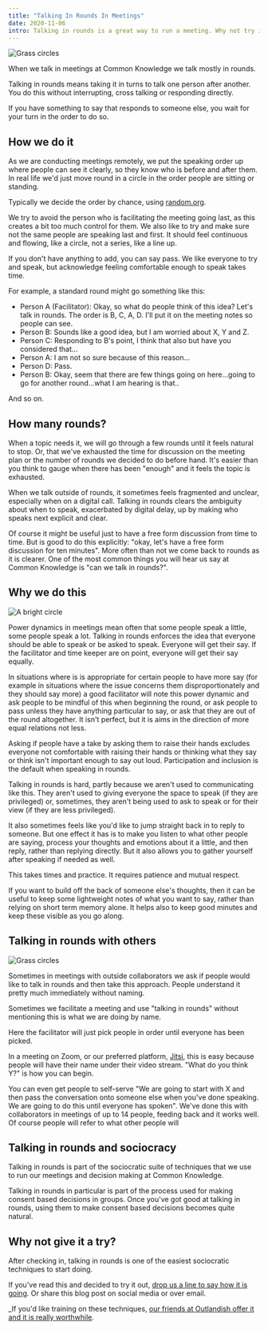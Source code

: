 ```yaml
---
title: "Talking In Rounds In Meetings"
date: 2020-11-06
intro: Talking in rounds is a great way to run a meeting. Why not try it?
---
```


![Grass circles](../../assets/rounds.jpg)

When we talk in meetings at Common Knowledge we talk mostly in rounds.

Talking in rounds means taking it in turns to talk one person after another. You do this without interrupting, cross talking or responding directly.

If you have something to say that responds to someone else, you wait for your turn in the order to do so.

## How we do it

As we are conducting meetings remotely, we put the speaking order up where people can see it clearly, so they know who is before and after them. In real life we'd just move round in a circle in the order people are sitting or standing.

Typically we decide the order by chance, using [random.org](https://www.random.org/).

We try to avoid the person who is facilitating the meeting going last, as this creates a bit too much control for them. We also like to try and make sure not the same people are speaking last and first. It should feel continuous and flowing, like a circle, not a series, like a line up.

If you don't have anything to add, you can say pass. We like everyone to try and speak, but acknowledge feeling comfortable enough to speak takes time.

For example, a standard round might go something like this:

- Person A (Facilitator): Okay, so what do people think of this idea? Let's talk in rounds. The order is B, C, A, D. I'll put it on the meeting notes so people can see.
- Person B: Sounds like a good idea, but I am worried about X, Y and Z.
- Person C: Responding to B's point, I think that also but have you considered that...
- Person A: I am not so sure because of this reason...
- Person D: Pass.
- Person B: Okay, seem that there are few things going on here...going to go for another round...what I am hearing is that..

And so on.

## How many rounds?

When a topic needs it, we will go through a few rounds until it feels natural to stop. Or, that we've exhausted the time for discussion on the meeting plan or the number of rounds we decided to do before hand. It's easier than you think to gauge when there has been "enough" and it feels the topic is exhausted.

When we talk outside of rounds, it sometimes feels fragmented and unclear, especially when on a digital call. Talking in rounds clears the ambiguity about when to speak, exacerbated by digital delay, up by making who speaks next explicit and clear.

Of course it might be useful just to have a free form discussion from time to time. But is good to do this explicitly: "okay, let's have a free form discussion for ten minutes". More often than not we come back to rounds as it is clearer. One of the most common things you will hear us say at Common Knowledge is "can we talk in rounds?".

## Why we do this

![A bright circle](../../assets/circle-2.jpg)

Power dynamics in meetings mean often that some people speak a little, some people speak a lot. Talking in rounds enforces the idea that everyone should be able to speak or be asked to speak. Everyone will get their say. If the facilitator and time keeper are on point, everyone will get their say equally.

In situations where is is appropriate for certain people to have more say (for example in situations where the issue concerns them disproportionately and they should say more) a good facilitator will note this power dynamic and ask people to be mindful of this when beginning the round, or ask people to pass unless they have anything particular to say, or ask that they are out of the round altogether. It isn't perfect, but it is aims in the direction of more equal relations not less.

Asking if people have a take by asking them to raise their hands excludes everyone not comfortable with raising their hands or thinking what they say or think isn't important enough to say out loud. Participation and inclusion is the default when speaking in rounds.

Talking in rounds is hard, partly because we aren't used to communicating like this. They aren't used to giving everyone the space to speak (if they are privileged) or, sometimes, they aren't being used to ask to speak or for their view (if they are less privileged).

It also sometimes feels like you'd like to jump straight back in to reply to someone. But one effect it has is to make you listen to what other people are saying, process your thoughts and emotions about it a little, and then reply, rather than replying directly. But it also allows you to gather yourself after speaking if needed as well.

This takes times and practice. It requires patience and mutual respect.

If you want to build off the back of someone else's thoughts, then it can be useful to keep some lightweight notes of what you want to say, rather than relying on short term memory alone. It helps also to keep good minutes and keep these visible as you go along.

## Talking in rounds with others

![Grass circles](../../assets/circle-3.jpg)

Sometimes in meetings with outside collaborators we ask if people would like to talk in rounds and then take this approach. People understand it pretty much immediately without naming.

Sometimes we facilitate a meeting and use "talking in rounds" without mentioning this is what we are doing by name.

Here the facilitator will just pick people in order until everyone has been picked.

In a meeting on Zoom, or our preferred platform, [Jitsi](https://jitsi.org/), this is easy because people will have their name under their video stream. "What do you think Y?" is how you can begin.

You can even get people to self-serve "We are going to start with X and then pass the conversation onto someone else when you've done speaking. We are going to do this until everyone has spoken". We've done this with collaborators in meetings of up to 14 people, feeding back and it works well. Of course people will refer to what other people will

## Talking in rounds and sociocracy

Talking in rounds is part of the sociocratic suite of techniques that we use to run our meetings and decision making at Common Knowledge.

Talking in rounds in particular is part of the process used for making consent based decisions in groups. Once you've got good at talking in rounds, using them to make consent based decisions becomes quite natural.

## Why not give it a try?

After checking in, talking in rounds is one of the easiest sociocratic techniques to start doing.

If you've read this and decided to try it out, [drop us a line to say how it is going](mailto:hello@commonknowledge.coop). Or share this blog post on social media or over email.

\_If you'd like training on these techniques, [our friends at Outlandish offer it and it is really worthwhile](https://outlandish.com/workshop-sociocracy-and-better-decision-making/).

